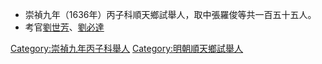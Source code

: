 *崇禎九年（1636年）丙子科順天鄉試舉人，取中張羅俊等共一百五十五人。
*考官[[劉世芳|劉世芳]]、[[劉必達|劉必達]]
[[Category:崇禎九年丙子科舉人|Category:崇禎九年丙子科舉人]]
[[Category:明朝順天鄉試舉人|Category:明朝順天鄉試舉人]]